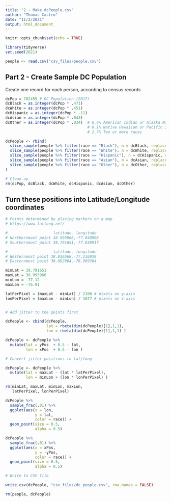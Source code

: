 ```yaml
---
title: "2 - Make dcPeople.csv"
author: "Thomas Castro"
date: "11/2/2021"
output: html_document
---
```


```r
knitr::opts_chunk$set(echo = TRUE)

library(tidyverse)
set.seed(2021)

people <- read.csv("csv_files/people.csv")
```

## Part 2 - Create Sample DC Population

Create one record for each person, according to census records

```r

dcPop = 702455 # DC Population (2017)
dcBlack = as.integer(dcPop * .471)
dcWhite = as.integer(dcPop * .451)
dcHispanic = as.integer(dcPop * .11)
dcAsian = as.integer(dcPop * .043)
dcOther = as.integer(dcPop * .034)  # 0.6% American Indian or Alaska Native
                                    # 0.1% Native Hawaiian or Pacific Islander
                                    # 2.7% Two or more races

dcPeople <- rbind(
  slice_sample(people %>% filter(race == "Black"), n = dcBlack, replace = TRUE),
  slice_sample(people %>% filter(race == "White"), n = dcWhite, replace = TRUE),
  slice_sample(people %>% filter(race == "Hispanic"), n = dcHispanic, replace = TRUE),
  slice_sample(people %>% filter(race == "Asian"), n = dcAsian, replace = TRUE),
  slice_sample(people %>% filter(race == "Other"), n = dcOther, replace = TRUE)
)

# Clean up
rm(dcPop, dcBlack, dcWhite, dcHispanic, dcAsian, dcOther)

```


## Turn these positions into Latitude/Longitude coordinates

```r

# Points determined by placing markers on a map
# https://www.latlong.net/

#                    latitude, longitude
# Northernmost point 38.995966,-77.040968
# Southernmost point 38.791651,-77.038917

#                    latitude, longitude
# Westernmost point 38.936568,-77.116939
# Easternmost point 38.892864,-76.909364

minLat = 38.791651
maxLat = 38.995966
minLon = -77.12
maxLon = -76.91

latPerPixel = (maxLat - minLat) / 2100 # pixels on y-axis
lonPerPixel = (maxLon - minLon) / 1677 # pixels on x-axis


# Add jitter to the points first

dcPeople <- cbind(dcPeople, 
                  lat = rbeta(dim(dcPeople)[1],1,1), 
                  lon = rbeta(dim(dcPeople)[1],1,1) )

dcPeople <- dcPeople %>%
  mutate(lat = yPos  + 0.5 - lat,
         lon = xPos  + 0.5 - lon )

# Convert jitter positions to lat/long

dcPeople <- dcPeople %>%
  mutate(lat = maxLat - (lat * latPerPixel),
         lon = minLon + (lon * lonPerPixel) )
```

```r

rm(minLat, maxLat, minLon, maxLon, 
   latPerPixel, lonPerPixel)

```

```r

dcPeople %>% 
  sample_frac(.01) %>% 
  ggplot(aes(x = lon,
             y = lat,
             color = race)) +
  geom_point(size = 0.5,
             alpha = 0.5)

```

```r

dcPeople %>% 
  sample_frac(.01) %>% 
  ggplot(aes(x = xPos,
             y = -yPos,
             color = race)) +
  geom_point(size = 0.5,
             alpha = 0.5)

```

```r

# Write to CSV file

write.csv(dcPeople, "csv_files/dc_people.csv", row.names = FALSE)

rm(people, dcPeople)

```

